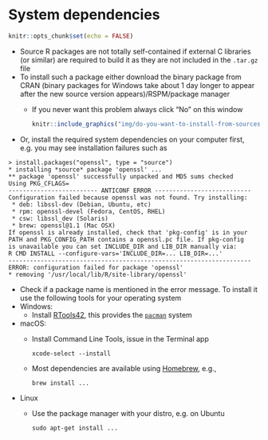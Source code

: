# System dependencies

```r
knitr::opts_chunk$set(echo = FALSE)
```

- Source R packages are not totally self-contained if external C libraries (or similar) are required to build it as they are not included in the `.tar.gz` file
- To install such a package either download the binary package from CRAN (binary packages for Windows take about 1 day longer to appear after the new source version appears)/RSPM/package manager
  - If you never want this problem always click "No" on this window  
    ```r
    knitr::include_graphics("img/do-you-want-to-install-from-sources.png")
    ```
- Or, install the required system dependencies on your computer first, e.g. you may see installation failures such as  
```
> install.packages("openssl", type = "source")
* installing *source* package 'openssl' ...
** package 'openssl' successfully unpacked and MD5 sums checked
Using PKG_CFLAGS=
------------------------- ANTICONF ERROR ---------------------------
Configuration failed because openssl was not found. Try installing:
 * deb: libssl-dev (Debian, Ubuntu, etc)
 * rpm: openssl-devel (Fedora, CentOS, RHEL)
 * csw: libssl_dev (Solaris)
 * brew: openssl@1.1 (Mac OSX)
If openssl is already installed, check that 'pkg-config' is in your
PATH and PKG_CONFIG_PATH contains a openssl.pc file. If pkg-config
is unavailable you can set INCLUDE_DIR and LIB_DIR manually via:
R CMD INSTALL --configure-vars='INCLUDE_DIR=... LIB_DIR=...'
--------------------------------------------------------------------
ERROR: configuration failed for package 'openssl'
* removing '/usr/local/lib/R/site-library/openssl'
```
- Check if a package name is mentioned in the error message. To install it use the following tools for your operating system  
- Windows: 
  - Install [RTools42](https://cran.r-project.org/bin/windows/Rtools/), this provides the [`pacman`](https://github.com/r-windows/docs/blob/master/rtools40.md#system-libraries-and-pacman) system
- macOS: 
  - Install Command Line Tools, issue in the Terminal app
    ```
    xcode-select --install
    ```
  - Most dependencies are available using [Homebrew](https://brew.sh/), e.g.,
    ```
    brew install ...
    ```
- Linux
  - Use the package manager with your distro, e.g. on Ubuntu
    ```
    sudo apt-get install ...
    ```
